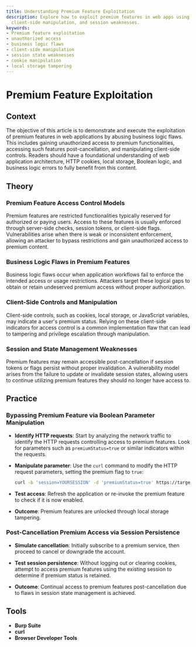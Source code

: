 ```yaml
---
title: Understanding Premium Feature Exploitation
description: Explore how to exploit premium features in web apps using logic flaws,
  client-side manipulation, and session weaknesses.
keywords:
- Premium feature exploitation
- unauthorized access
- business logic flaws
- client-side manipulation
- session state weaknesses
- cookie manipulation
- local storage tampering
---
```


# Premium Feature Exploitation

## Context

The objective of this article is to demonstrate and execute the exploitation of premium features in web applications by abusing business logic flaws. This includes gaining unauthorized access to premium functionalities, accessing such features post-cancellation, and manipulating client-side controls. Readers should have a foundational understanding of web application architecture, HTTP cookies, local storage, Boolean logic, and business logic errors to fully benefit from this content.

## Theory

### Premium Feature Access Control Models

Premium features are restricted functionalities typically reserved for authorized or paying users. Access to these features is usually enforced through server-side checks, session tokens, or client-side flags. Vulnerabilities arise when there is weak or inconsistent enforcement, allowing an attacker to bypass restrictions and gain unauthorized access to premium content.

### Business Logic Flaws in Premium Features

Business logic flaws occur when application workflows fail to enforce the intended access or usage restrictions. Attackers target these logical gaps to obtain or retain undeserved premium access without proper authorization.

### Client-Side Controls and Manipulation

Client-side controls, such as cookies, local storage, or JavaScript variables, may indicate a user's premium status. Relying on these client-side indicators for access control is a common implementation flaw that can lead to tampering and privilege escalation through manipulation.

### Session and State Management Weaknesses

Premium features may remain accessible post-cancellation if session tokens or flags persist without proper invalidation. A vulnerability model arises from the failure to update or invalidate session states, allowing users to continue utilizing premium features they should no longer have access to.

## Practice

### Bypassing Premium Feature via Boolean Parameter Manipulation

- **Identify HTTP requests**: Start by analyzing the network traffic to identify the HTTP requests controlling access to premium features. Look for parameters such as `premiumStatus=true` or similar indicators within the requests.
  
- **Manipulate parameter**: Use the `curl` command to modify the HTTP request parameters, setting the premium flag to `true`:

  ```bash
  curl -b 'session=YOURSESSION' -d 'premiumStatus=true' https://target-app.com/api/feature

- **Test access**: Refresh the application or re-invoke the premium feature to check if it is now enabled.

- **Outcome**: Premium features are unlocked through local storage tampering.

### Post-Cancellation Premium Access via Session Persistence

- **Simulate cancellation**: Initially subscribe to a premium service, then proceed to cancel or downgrade the account.

- **Test session persistence**: Without logging out or clearing cookies, attempt to access premium features using the existing session to determine if premium status is retained.

- **Outcome**: Continual access to premium features post-cancellation due to flaws in session state management is achieved.

## Tools

- **Burp Suite**
- **curl**
- **Browser Developer Tools**